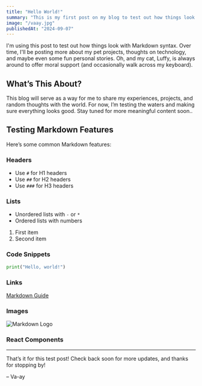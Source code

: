```yaml
---
title: "Hello World!"
summary: "This is my first post on my blog to test out how things look in markdown."
image: "/vaay.jpg"
publishedAt: "2024-09-07"
---
```


I'm using this post to test out how things look with Markdown syntax. Over time, I'll be posting more about my pet projects, thoughts on technology, and maybe even some fun personal stories. Oh, and my cat, Luffy, is always around to offer moral support (and occasionally walk across my keyboard).

## What’s This About?

This blog will serve as a way for me to share my experiences, projects, and random thoughts with the world. For now, I’m testing the waters and making sure everything looks good. Stay tuned for more meaningful content soon..

## Testing Markdown Features

Here’s some common Markdown features:

### Headers

- Use `#` for H1 headers
- Use `##` for H2 headers
- Use `###` for H3 headers

### Lists

- Unordered lists with `-` or `*`
- Ordered lists with numbers

1. First item
2. Second item

### Code Snippets

```python
print("Hello, world!")
```

### Links

[Markdown Guide](https://www.markdownguide.org)

### Images

![Markdown Logo](/markdown.png)

### React Components

<Counter />

---

That’s it for this test post! Check back soon for more updates, and thanks for stopping by!

– Va-ay
